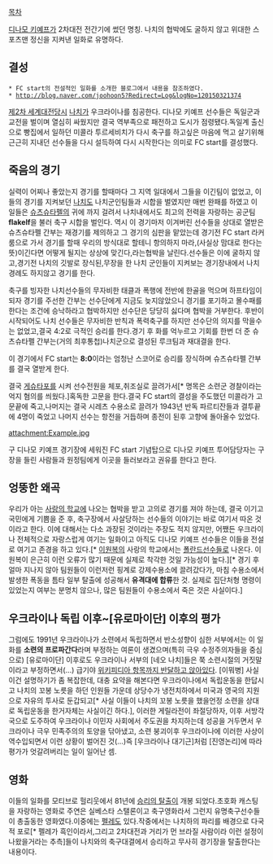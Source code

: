 [[목차]]

[[디나모 키예프]]가 2차대전 전간기에 썼던 명칭. 나치의 협박에도 굴하지 않고 위대한 스포츠맨 정신을 지켜낸 일화로 유명하다.

== 결성 ==

 * FC start의 전설적인 일화를 소개한 블로그에서 내용을 참조하였다. 
 * http://blog.naver.com/joohoon5?Redirect=Log&logNo=120150321374
 
[[제2차 세계대전]]당시 [[나치]]가 우크라이나를 침공한다. 디나모 키예프 선수들은 독일군과 교전을 벌이며 열심히 싸웠지만 결국 역부족으로 패전하고 도시가 점령됐다.독일계 출신으로 빵집에서 일하던 미콜라 투르세비치가 다시 축구를 하고싶은 마음에 먹고 살기위해 근근히 지내던 선수들을 다시 설득하여 다시 시작한다는 의미로 FC start를 결성했다.

== 죽음의 경기 ==

실력이 어찌나 좋았는지 경기를 할때마다 그 지역 일대에서 그들을 이긴팀이 없었고, 이들의 경기를 지켜보던 [[나치]]도 나치군인팀들과 시합을 벌였지만 매번 완패를 하였고 이 일들은 [[슈츠슈타펠]]의 귀에 까지 걸려서 나치내에서도 최고의 전력을 자랑하는 공군팀'''flakelf'''을 불러 축구 시합을 벌인다.
역시 이 경기마저 이겨버린 선수들을 상대로 열받은 슈츠슈타펠 간부는 재경기를 제의하고 그 경기의 심판을 맡았는데 경기전 FC start 라커룸으로 가서 경기를 할때 우리의 방식대로 할테니 항의하지 마라,(사실상 맘대로 한다는 뜻)이긴다면 어떻게 될지는 상상에 맞긴다,라는협박을 날린다.선수들은 이에 굴하지 않고,경기전 나치의 깃발로 장식된,무장을 한 나치 군인들이 지켜보는 경기장내에서 나치 경례도 하지않고 경기를 한다.

축구를 빙자한 나치선수들의 무자비한 태클과 폭행에 전반에 한골을 먹으며 하프타임이 되자 경기를 주선한 간부는 선수단에게 지금도 늦지않았으니 경기를 포기하고 몰수패를 한다는 조건에 승낙하라고 협박하지만 선수단은 당당히 싫다며 협박을 거부한다. 후반이 시작되어도 나치 선수들은 무자비한 반칙과 폭력축구를 하지만 선수단의 의지를 막을수는 없었고,결국 4:2로 극적인 승리를 한다.경기 후 화를 억누르고 기회를 한번 더 준 슈츠슈타펠 간부는(거의 최후통첩)나치군으로 결성된 루크팀과 재대결을 한다.

이 경기에서 FC start는 '''8:0'''이라는 엄청난 스코어로 승리를 장식하며 슈츠슈타펠 간부를 결국 열받게 한다.

결국 [[게슈타포]]를 시켜 선수전원을 체포,취조실로 끌려가서[* 명목은 소련군 경찰이라는 억지 혐의를 씌웠다.]혹독한 고문을 한다.결국 FC start의 결성을 주도했던 미콜라가 고문끝에 죽고,나머지는 결국 시레츠 수용소로 끌려가 1943년 반독 파르티잔들과 결투끝에 4명이 죽었고 나머지 선수는 항전을 거듭하며 종전이 된후 고향에 돌아올수 있었다.

attachment:Example.jpg


구 디나모 키예프 경기장에 세워진 FC start 기념탑으로 디나모 키예프 투어담당자는 구장을 들린 사람들과 원정팀에게 이곳을 들러보라고 권유를 한다고 한다.

== 엉뚱한 왜곡 ==

우리가 아는 [[사랑의 학교]]에 나오는 협박을 받고 고의로 경기를 져야 하는데, 결국 이기고 국민에게 기쁨을 준 후, 축구장에서 사살당하는 선수들의 이야기는 바로 여기서 따온 것이라고 한다. 이에 대해서는 다소 과장된 것이라는 주장도 적지 않지만, 어쨌든 우크라이나 전체적으로 자랑스럽게 여기는 일화이고 아직도 디나모 키예프 선수들은 이들을 전설로 여기고 존경을 하고 있다.[* [[이원복]]의 사랑의 학교에서는 [[폴란드]]선수들로 나온다. 이원복이 은근히 이런 오류가 많기 때문에 실제로 착각한 것일 가능성이 높다.][* 경기 후 얼마 지나지 않아 팀원들이 이런저런 핑계로 강제수용소에 끌려갔다가, 마침 수용소에서 발생한 폭동을 틈타 일부 탈출에 성공해서 '''유격대에 합류'''한 것. 실제로 집단처형 명령이 있었는지 여부는 분명치 않으나, 많은 팀원들이 수용소에서 죽은 것은 사실이다.]

== 우크라이나 독립 이후~[유로마이단] 이후의 평가 ==
그럼에도 1991년 우크라이나가 소련에서 독립하면서 반소성향이 심한 서부에서는 이 일화를 '''소련의 프로파간다'''라며 부정하는 여론이 생겼으며(특히 극우 수정주의자들을 중심으로) [유로마이단] 이후로도 우크라이나 서부의 [네오 나치]들은 쭉 소련시절의 거짓말이라고 부정하면서(...) 급기야 [http://en.wikipedia.org/wiki/The_Death_Match 위키피디아 항목까지 반달하고 앉아있다]. [이뭐병] 사실 이건 설명하기가 좀 복잡한데, 대충 요약을 해본다면 우크라이나에서 독립운동을 한답시고 나치의 꼬봉 노릇을 하던 인원들 가운데 상당수가 냉전치하에서 미국과 영국의 지원으로 자유의 투사로 둔갑되고[* 사실 이들이 나치의 꼬봉 노릇을 했을언정 소련을 상대로 독립운동을 한거자체는 사실이긴 하다.], 이러한 게릴라전이 좌절당하자, 이후 서방각국으로 도주하여 우크라이나 이민자 사회에서 주도권을 차지하는데 성공을 거두면서 우크라이나 극우 민족주의의 토양을 닦아냈고, 소련 붕괴이후 우크라이나에 이러한 사상이 역수입되면서 이런 상황이 벌어진 것(...)즉 [우크라이나 대기근]처럼 [진영논리]에 따라 평가가 엇갈려버리는 일이 일어난 셈.
== 영화 ==

이들의 일화를 모티브로 헐리웃에서 81년에 [[승리의 탈출]]이 개봉 되었다.초호화 캐스팅을 자랑하는 영화로 주연은 실베스타 스탤론이고 축구영화라서 그런지 유명축구선수들이 총출동한 영화였다.이중에는 [[펠레]]도 있다.작중에서는 나치하의 파리를 배경으로 다국적 포로[* 펠레가 흑인이라서,그리고 2차대전과 거리가 먼 브라질 사람이라 이런 설정이 나왔을거라는 추측]들이 나치와의 축구대결에서 승리하고 무사히 경기장을 탈출한다는 내용이다.


